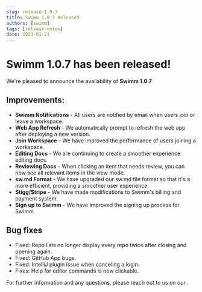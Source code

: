```yaml
---
slug: release-1.0.7
title: Swimm 1.0.7 Released
authors: [swimm] 
tags: [release-notes]
date: 2023-01-21
---
```


# Swimm 1.0.7 has been released!

We're pleased to announce the availability of **Swimm 1.0.7**<SwimmMoji text="release"/>

## Improvements:
- **Swimm Notifications** - All users are notified by email when users join or leave a workspace.
- **Web App Refresh** - We automatically prompt to refresh the web app after deploying a new version.
- **Join Workspace** - We have improved the performance of users joining a workspace.
- **Editing Docs** - We are continuing to create a smoother experience editing docs.
- **Reviewing Docs** - When clicking an item that needs review, you can now see all relevant items in the view mode.
- **sw.md Format** - We have upgraded our sw.md file format so that it's a more efficient, providing a smoother user experience.
- **Stigg/Stripe** - We have made modifications to Swimm's billing and payment system.
- **Sign up to Swimm** - We have improved the signing up process for Swimm.

## Bug fixes
- Fixed: Repo lists no longer display every repo twice after closing and opening again.
- Fixed: GitHub App bugs.
- Fixed: IntelliJ plugin issue when canceling a login. 
- Fixes: Help for editor commands is now clickable.

For further information and any questions, please reach out to us on our <SwimmLink target="slack" />.

<SwimmReleaseTweet version="1.0.7" />
